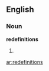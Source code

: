 {{also|rédefinitions}}
==English==

===Noun===
'''redefinitions'''

# {{plural of|redefinition}}

[[ar:redefinitions]]